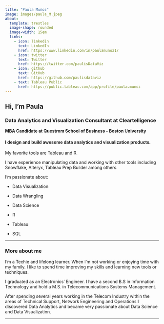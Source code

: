 ```yaml
---
title: "Paula Muñoz"
image: images/paula_M.jpeg
about: 
  template: trestles
  image-shape: rounded
  image-width: 15em
  links:
    - icon: linkedin
      text: LinkedIn
      href: https://www.linkedin.com/in/paulamunoz1/
    - icon: twitter
      text: Twitter
      href: https://twitter.com/paulisDataViz
    - icon: github
      text: GitHub
      href: https://github.com/paulisdataviz
    - text: Tableau Public
      href: https://public.tableau.com/app/profile/paula.munoz
---
```


## **Hi, I'm Paula**

### **Data Analytics and Visualization Consultant at Cleartelligence**

**MBA Candidate at Questrom School of Business - Boston University**

#### **I design and build awesome data analytics and visualization products.**

My favorite tools are Tableau and R.

I have experience manipulating data and working with other tools including Snowflake, Alteryx, Tableau Prep Builder among others.

I'm passionate about:

-   Data Visualization

-   Data Wrangling

-   Data Science

-   R

-   Tableau

-   SQL

------------------------------------------------------------------------

### **More about me**

I'm a Techie and lifelong learner. When I'm not working or enjoying time with my family. I like to spend time improving my skills and learning new tools or techniques.

I graduated as an Electronics' Engineer. I have a second B.S in Information Technology and hold a M.S. in Telecommunications Systems Management.

After spending several years working in the Telecom Industry within the areas of Technical Support, Network Engineering and Operations I discovered Data Analytics and became very passionate about Data Science and Data Visualization.

------------------------------------------------------------------------
